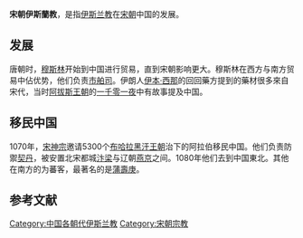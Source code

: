 {{中国伊斯兰教}}
{{expand|time=2010-10-29T17:39:06+00:00}}
{{unreferenced|time=2010-10-29T17:39:06+00:00}}
'''宋朝伊斯蘭教'''，是指[[伊斯兰教|伊斯兰教]]在[[宋朝|宋朝]]中国的发展。

==发展==
唐朝时，[[穆斯林|穆斯林]]开始到中国进行贸易，直到宋朝影响更大。穆斯林在西方与南方贸易中佔优势，他们负责[[市舶司|市舶司]]。伊朗人[[伊本·西那|伊本·西那]]的回回藥方提到的藥材很多來自宋代，当时[[阿拔斯王朝|阿拔斯王朝]]的[[一千零一夜|一千零一夜]]中有故事提及中国。

== 移民中国 ==
1070年，[[宋神宗|宋神宗]]邀请5300个[[布哈拉|布哈拉]][[黑汗王朝|黑汗王朝]]治下的阿拉伯移民中国。他们负责防禦[[契丹|契丹]]，被安置北宋都城[[汴梁|汴梁]]与辽朝[[燕京|燕京]]之间。1080年他们去到中国東北。其他在南方的为蕃客，最著名的是[[蒲壽庚|蒲壽庚]]。

== 参考文献 ==
{{Reflist}}

[[Category:中国各朝代伊斯兰教|Category:中国各朝代伊斯兰教]]
[[Category:宋朝宗教|Category:宋朝宗教]]